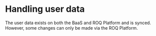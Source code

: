# Handling user data

The user data exists on both the BaaS and ROQ Platform and is synced. However, some changes can only be made via the ROQ Platform.


